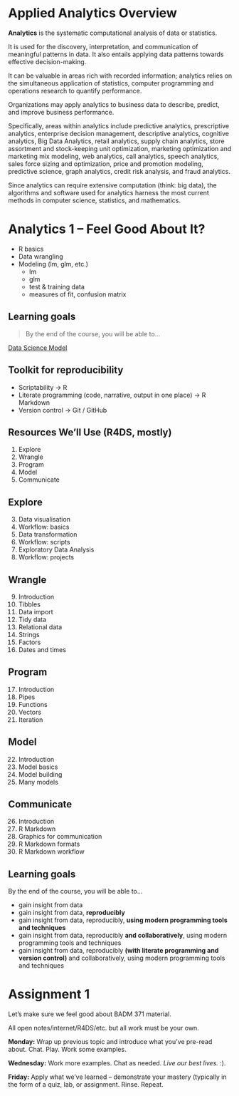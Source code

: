 # Applied Analytics Overview

**Analytics** is the systematic computational analysis of data or statistics.


::: {.rmdnote}

It is used for the discovery, interpretation, and communication of meaningful patterns in data. It also entails applying data patterns towards effective decision-making. 

:::

It can be valuable in areas rich with recorded information; analytics relies on the simultaneous application of statistics, computer programming and operations research to quantify performance.

Organizations may apply analytics to business data to describe, predict, and improve business performance. 

Specifically, areas within analytics include predictive analytics, prescriptive analytics, enterprise decision management, descriptive analytics, cognitive analytics, Big Data Analytics, retail analytics, supply chain analytics, store assortment and stock-keeping unit optimization, marketing optimization and marketing mix modeling, web analytics, call analytics, speech analytics, sales force sizing and optimization, price and promotion modeling, predictive science, graph analytics, credit risk analysis, and fraud analytics. 

Since analytics can require extensive computation (think: big data), the algorithms and software used for analytics harness the most current methods in computer science, statistics, and mathematics.

# Analytics 1 -- Feel Good About It?

- R basics
- Data wrangling
- Modeling (lm, glm, etc.)
    + lm
    + glm
    + test & training data
    + measures of fit, confusion matrix
    

## Learning goals

> By the end of the course, you will be able to...

::: {.rmdnote}

[Data Science Model](https://d33wubrfki0l68.cloudfront.net/571b056757d68e6df81a3e3853f54d3c76ad6efc/32d37/diagrams/data-science.png)

:::

## Toolkit for reproducibility 

- Scriptability →  R
- Literate programming (code, narrative, output in one place) →  R Markdown
- Version control →  Git / GitHub

## Resources We'll Use (R4DS, mostly)

1)	Explore
2)	Wrangle
3)	Program
4)	Model
5)	Communicate

## Explore

3) Data visualisation
4) Workflow: basics
5) Data transformation
6) Workflow: scripts
7) Exploratory Data Analysis
8) Workflow: projects


## Wrangle

9) Introduction
10) Tibbles
11) Data import
12) Tidy data
13) Relational data
14) Strings
15) Factors
16) Dates and times

##	Program

17) Introduction
18) Pipes
19) Functions
20) Vectors
21) Iteration

##	Model

22) Introduction
23) Model basics
24) Model building
25) Many models

##	Communicate

26) Introduction
27) R Markdown
28) Graphics for communication
29) R Markdown formats
30) R Markdown workflow

## Learning goals {.build}

By the end of the course, you will be able to...

- gain insight from data
- gain insight from data, **reproducibly**
- gain insight from data, reproducibly, **using modern programming tools and techniques**
- gain insight from data, reproducibly **and collaboratively**, using modern programming tools and techniques
- gain insight from data, reproducibly **(with literate programming and version control)** and collaboratively, using modern programming tools and techniques

# Assignment 1

::: {.rmdimportant}

Let's make sure we feel good about BADM 371 material.  

All open notes/internet/R4DS/etc. but all work must be your own.

**Monday:** Wrap up previous topic and introduce what you've pre-read about.  Chat.  Play.  Work some examples.

**Wednesday:**  Work more examples.  Chat as needed.  _Live our best lives._  :).  

**Friday:** Apply what we've learned -- demonstrate your mastery (typically in the form of a quiz, lab, or assignment.  Rinse.  Repeat.

:::